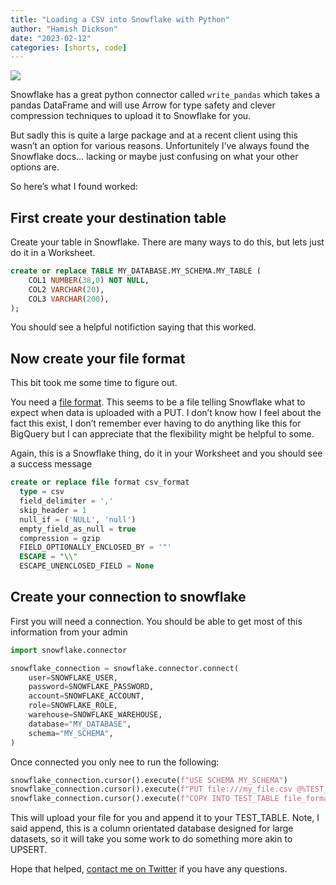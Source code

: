 ```yaml
---
title: "Loading a CSV into Snowflake with Python"
author: "Hamish Dickson"
date: "2023-02-12"
categories: [shorts, code]
---
```


![](thumbnail.jpeg)

Snowflake has a great python connector called `write_pandas` which takes a pandas DataFrame and will use Arrow for type safety and clever compression techniques to upload it to Snowflake for you.

But sadly this is quite a large package and at a recent client using this wasn't an option for various reasons. Unfortunitely I've always found the Snowflake docs... lacking or maybe just confusing on what your other options are.

So here's what I found worked:

## First create your destination table

Create your table in Snowflake. There are many ways to do this, but lets just do it in a Worksheet. 

```sql
create or replace TABLE MY_DATABASE.MY_SCHEMA.MY_TABLE (
	COL1 NUMBER(38,0) NOT NULL,
	COL2 VARCHAR(20),
	COL3 VARCHAR(200),
);
```

You should see a helpful notifiction saying that this worked.

## Now create your file format

This bit took me some time to figure out.

You need a [file format](https://docs.snowflake.com/en/sql-reference/sql/create-file-format.html). This seems to be a file telling Snowflake what to expect when data is uploaded with a PUT. I don't know how I feel about the fact this exist, I don't remember ever having to do anything like this for BigQuery but I can appreciate that the flexibility might be helpful to some.

Again, this is a Snowflake thing, do it in your Worksheet and you should see a success message

```sql
create or replace file format csv_format
  type = csv
  field_delimiter = ','
  skip_header = 1
  null_if = ('NULL', 'null')
  empty_field_as_null = true
  compression = gzip
  FIELD_OPTIONALLY_ENCLOSED_BY = '"'
  ESCAPE = "\\"
  ESCAPE_UNENCLOSED_FIELD = None
```

## Create your connection to snowflake

First you will need a connection. You should be able to get most of this information from your admin

```python
import snowflake.connector

snowflake_connection = snowflake.connector.connect(
    user=SNOWFLAKE_USER,
    password=SNOWFLAKE_PASSWORD,
    account=SNOWFLAKE_ACCOUNT,
    role=SNOWFLAKE_ROLE,
    warehouse=SNOWFLAKE_WAREHOUSE,
    database="MY_DATABASE",
    schema="MY_SCHEMA",
)
```

Once connected you only nee to run the following:

```python
snowflake_connection.cursor().execute(f"USE SCHEMA MY_SCHEMA")
snowflake_connection.cursor().execute(f"PUT file:///my_file.csv @%TEST_TABLE")
snowflake_connection.cursor().execute(f"COPY INTO TEST_TABLE file_format=(format_name = 'csv_format')")
```

This will upload your file for you and append it to your TEST_TABLE. Note, I said append, this is a column orientated database designed for large datasets, so it will take you some work to do something more akin to UPSERT.

Hope that helped, [contact me on Twitter](https://twitter.com/_mishy) if you have any questions.
